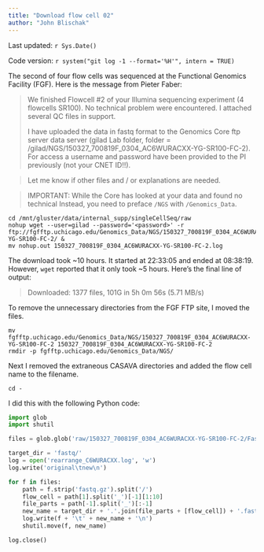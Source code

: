 ```yaml
---
title: "Download flow cell 02"
author: "John Blischak"
---
```


Last updated: `r Sys.Date()`

Code version: `r system("git log -1 --format='%H'", intern = TRUE)`

The second of four flow cells was sequenced at the Functional Genomics Facility (FGF).
Here is the message from Pieter Faber:

> We finished Flowcell #2 of your Illumina sequencing experiment (4 flowcells SR100). No technical problem were encountered. I attached several QC files in support.
>
> I have uploaded the data in fastq format to the Genomics Core ftp server data server (gilad Lab folder, folder = /gilad/NGS/150327_700819F_0304_AC6WURACXX-YG-SR100-FC-2). For access a username and password have been provided to the PI previously (not your CNET ID!!).

> Let me know if other files and / or explanations are needed.

> IMPORTANT: While the Core has looked at your data and found no technical Instead, you need to preface `/NGS` with `/Genomics_Data`.

```
cd /mnt/gluster/data/internal_supp/singleCellSeq/raw
nohup wget --user=gilad --password='<password>' -r ftp://fgfftp.uchicago.edu/Genomics_Data/NGS/150327_700819F_0304_AC6WURACXX-YG-SR100-FC-2/ &
mv nohup.out 150327_700819F_0304_AC6WURACXX-YG-SR100-FC-2.log
```

The download took ~10 hours.
It started at 22:33:05 and ended at 08:38:19.
However, `wget` reported that it only took ~5 hours.
Here's the final line of output:

> Downloaded: 1377 files, 101G in 5h 0m 56s (5.71 MB/s)

To remove the unnecessary directories from the FGF FTP site, I moved the files.

```
mv fgfftp.uchicago.edu/Genomics_Data/NGS/150327_700819F_0304_AC6WURACXX-YG-SR100-FC-2 150327_700819F_0304_AC6WURACXX-YG-SR100-FC-2
rmdir -p fgfftp.uchicago.edu/Genomics_Data/NGS/
```

Next I removed the extraneous CASAVA directories and added the flow cell name to the filename.

```
cd -
```

I did this with the following Python code:

```python
import glob
import shutil

files = glob.glob('raw/150327_700819F_0304_AC6WURACXX-YG-SR100-FC-2/FastQ/Project_YG-SR100-2/Sample*/*fastq.gz')

target_dir = 'fastq/'
log = open('rearrange_C6WURACXX.log', 'w')
log.write('original\tnew\n')

for f in files:
    path = f.strip('fastq.gz').split('/')
    flow_cell = path[1].split('_')[-1][1:10]
    file_parts = path[-1].split('_')[:-1]
    new_name = target_dir + '.'.join(file_parts + [flow_cell]) + '.fastq.gz'
    log.write(f + '\t' + new_name + '\n')
    shutil.move(f, new_name)

log.close()
```
